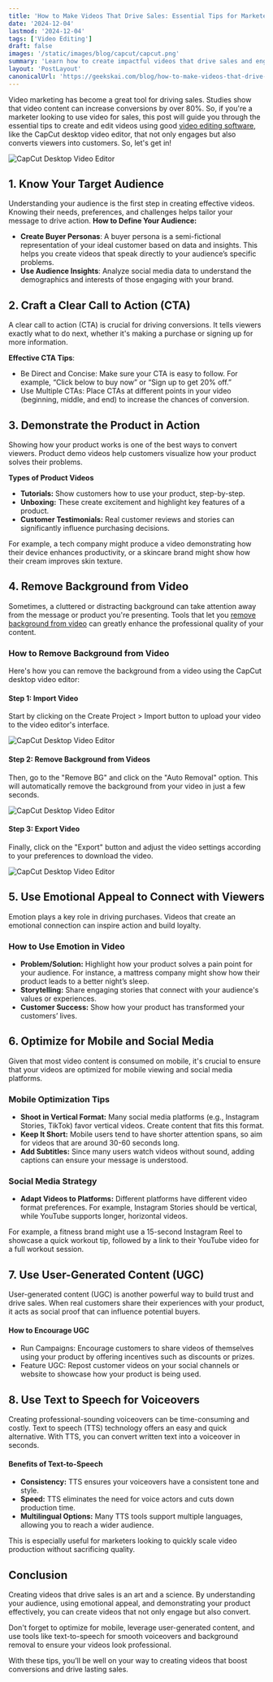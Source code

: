 ```yaml
---
title: 'How to Make Videos That Drive Sales: Essential Tips for Marketers'
date: '2024-12-04'
lastmod: '2024-12-04'
tags: ['Video Editing']
draft: false
images: '/static/images/blog/capcut/capcut.png'
summary: 'Learn how to create impactful videos that drive sales and engage your audience.'
layout: 'PostLayout'
canonicalUrl: 'https://geekskai.com/blog/how-to-make-videos-that-drive-sales/'
---
```



Video marketing has become a great tool for driving sales. Studies show that video content can increase conversions by over 80%. So, if you're a marketer looking to use video for sales, this post will guide you through the essential tips to create and edit videos using good [video editing software](https://www.capcut.com/tools/desktop-video-editor), like the CapCut desktop video editor, that not only engages but also converts viewers into customers. So, let's get in!

![CapCut Desktop Video Editor](/static/images/blog/capcut/capcut.png)


## 1. Know Your Target Audience
Understanding your audience is the first step in creating effective videos. Knowing their needs, preferences, and challenges helps tailor your message to drive action.
**How to Define Your Audience:**
- **Create Buyer Personas**: A buyer persona is a semi-fictional representation of your ideal customer based on data and insights. This helps you create videos that speak directly to your audience’s specific problems.
- **Use Audience Insights**: Analyze social media data to understand the demographics and interests of those engaging with your brand.


## 2. Craft a Clear Call to Action (CTA)
A clear call to action (CTA) is crucial for driving conversions. It tells viewers exactly what to do next, whether it's making a purchase or signing up for more information.

**Effective CTA Tips**:
- Be Direct and Concise: Make sure your CTA is easy to follow. For example, “Click below to buy now” or “Sign up to get 20% off.”
- Use Multiple CTAs: Place CTAs at different points in your video (beginning, middle, and end) to increase the chances of conversion.

## 3. Demonstrate the Product in Action
Showing how your product works is one of the best ways to convert viewers. Product demo videos help customers visualize how your product solves their problems.

**Types of Product Videos**
- **Tutorials:** Show customers how to use your product, step-by-step.
- **Unboxing:** These create excitement and highlight key features of a product.
- **Customer Testimonials:** Real customer reviews and stories can significantly influence purchasing decisions.

For example, a tech company might produce a video demonstrating how their device enhances productivity, or a skincare brand might show how their cream improves skin texture.

## 4. Remove Background from Video
Sometimes, a cluttered or distracting background can take attention away from the message or product you're presenting. Tools that let you [remove background from video](https://www.capcut.com/tools/video-background-remover) can greatly enhance the professional quality of your content.
### How to Remove Background from Video
Here's how you can remove the background from a video using the CapCut desktop video editor:
#### Step 1: Import Video
Start by clicking on the Create Project > Import button to upload your video to the video editor's interface.

![CapCut Desktop Video Editor](/static/images/blog/capcut/capcut.png)

#### Step 2: Remove Background from Videos
Then, go to the "Remove BG" and click on the "Auto Removal" option. This will automatically remove the background from your video in just a few seconds.

![CapCut Desktop Video Editor](/static/images/blog/capcut/capcut.png)


#### Step 3: Export Video
Finally, click on the "Export" button and adjust the video settings according to your preferences to download the video.

![CapCut Desktop Video Editor](/static/images/blog/capcut/capcut.png)


## 5. Use Emotional Appeal to Connect with Viewers
Emotion plays a key role in driving purchases. Videos that create an emotional connection can inspire action and build loyalty.
### How to Use Emotion in Video
- **Problem/Solution:** Highlight how your product solves a pain point for your audience. For instance, a mattress company might show how their product leads to a better night’s sleep.
- **Storytelling:** Share engaging stories that connect with your audience's values or experiences.
- **Customer Success:** Show how your product has transformed your customers’ lives.

## 6. Optimize for Mobile and Social Media
Given that most video content is consumed on mobile, it's crucial to ensure that your videos are optimized for mobile viewing and social media platforms.
### Mobile Optimization Tips
- **Shoot in Vertical Format:** Many social media platforms (e.g., Instagram Stories, TikTok) favor vertical videos. Create content that fits this format.
- **Keep It Short:** Mobile users tend to have shorter attention spans, so aim for videos that are around 30-60 seconds long.
- **Add Subtitles:** Since many users watch videos without sound, adding captions can ensure your message is understood.
### Social Media Strategy
- **Adapt Videos to Platforms:** Different platforms have different video format preferences. For example, Instagram Stories should be vertical, while YouTube supports longer, horizontal videos.

For example, a fitness brand might use a 15-second Instagram Reel to showcase a quick workout tip, followed by a link to their YouTube video for a full workout session.

## 7. Use User-Generated Content (UGC)
User-generated content (UGC) is another powerful way to build trust and drive sales. When real customers share their experiences with your product, it acts as social proof that can influence potential buyers.
#### How to Encourage UGC
- Run Campaigns: Encourage customers to share videos of themselves using your product by offering incentives such as discounts or prizes.
- Feature UGC: Repost customer videos on your social channels or website to showcase how your product is being used.


## 8. Use Text to Speech for Voiceovers
Creating professional-sounding voiceovers can be time-consuming and costly. Text to speech (TTS) technology offers an easy and quick alternative. With TTS, you can convert written text into a voiceover in seconds.
#### Benefits of Text-to-Speech
- **Consistency:** TTS ensures your voiceovers have a consistent tone and style.
- **Speed:** TTS eliminates the need for voice actors and cuts down production time.
- **Multilingual Options:** Many TTS tools support multiple languages, allowing you to reach a wider audience.

This is especially useful for marketers looking to quickly scale video production without sacrificing quality.

## Conclusion
Creating videos that drive sales is an art and a science. By understanding your audience, using emotional appeal, and demonstrating your product effectively, you can create videos that not only engage but also convert. 

Don't forget to optimize for mobile, leverage user-generated content, and use tools like text-to-speech for smooth voiceovers and background removal to ensure your videos look professional. 

With these tips, you’ll be well on your way to creating videos that boost conversions and drive lasting sales.









